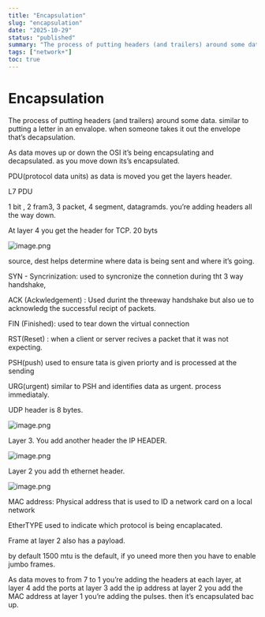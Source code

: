 ```yaml
---
title: "Encapsulation"
slug: "encapsulation"
date: "2025-10-29"
status: "published"
summary: "The process of putting headers (and trailers) around some data.  similar to putting a letter in an envalope. when someone takes it out the envelope that’s decapsulation."
tags: ["network+"]
toc: true
---
```


# Encapsulation

The process of putting headers (and trailers) around some data.  similar to putting a letter in an envalope. when someone takes it out the envelope that’s decapsulation. 

As data moves up or down the OSI it’s being encapsulating and decapsulated. as you move down its’s encapsulated. 

PDU(protocol data units) as data is moved you get the layers header. 

L7 PDU 

1 bit , 2 fram3, 3 packet, 4 segment, datagramds. you’re adding headers all the way down. 

At layer 4 you get the header for TCP. 20 byts

![image.png](/images/network-plus/f492b341-image.png)

source, dest helps determine where data is being sent and where it’s going. 

SYN - Syncrinization: used to syncronize the connetion during tht 3 way handshake, 

ACK (Ackwledgement) : Used durint the threeway handshake but also ue to acknowledg the successful recipt of packets. 

FIN (Finished): used to tear down the virtual connection

RST(Reset) : when a client or server recives a packet that it was not expecting. 

PSH(push) used to ensure tata is given priorty and is processed at the sending

URG(urgent) similar to PSH and identifies data as urgent. process immediataly. 

UDP header is 8 bytes. 

![image.png](Encapsulation/image%201.png)

Layer 3. You add another header the IP HEADER. 

![image.png](Encapsulation/image%202.png)

Layer 2 you add th ethernet header. 

![image.png](Encapsulation/image%203.png)

MAC address: Physical address that is used to ID a network card on a local network

EtherTYPE used to indicate which protocol is being encaplacated. 

Frame at layer 2 also has a payload. 

by default 1500 mtu is the default, if yo uneed more then you have to enable jumbo frames. 

As data moves to from 7 to 1 you’re adding the headers at each layer, at layer 4 add the ports at layer 3 add the ip address at layer 2 you add the MAC address at layer 1 you’re adding the pulses. then it’s encapsulated bac up.